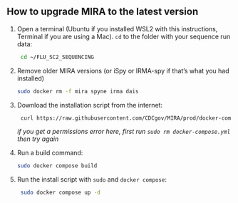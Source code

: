 ## How to upgrade MIRA to the latest version

1. Open a terminal (Ubuntu if you installed WSL2 with this instructions, Terminal if you are using a Mac). `cd` to the folder with your sequence run data:
   
   ```bash
    cd ~/FLU_SC2_SEQUENCING
   ```
2. Remove older MIRA versions (or iSpy or IRMA-spy if that's what you had installed)

   ```bash
   sudo docker rm -f mira spyne irma dais
   ```

3. Download the installation script from the internet:
   
   ```bash
    curl https://raw.githubusercontent.com/CDCgov/MIRA/prod/docker-compose-git.yml | sed "s%/path/to/data%$(pwd)/%g" > docker-compose.yml
   ```

   _if you get a permissions error here, first run `sudo rm docker-compose.yml` then try again_

4. Run a build command:

   ```bash
   sudo docker compose build
   ```

5. Run the install script with `sudo` and `docker compose`:
   
   ```bash
    sudo docker compose up -d
   ```